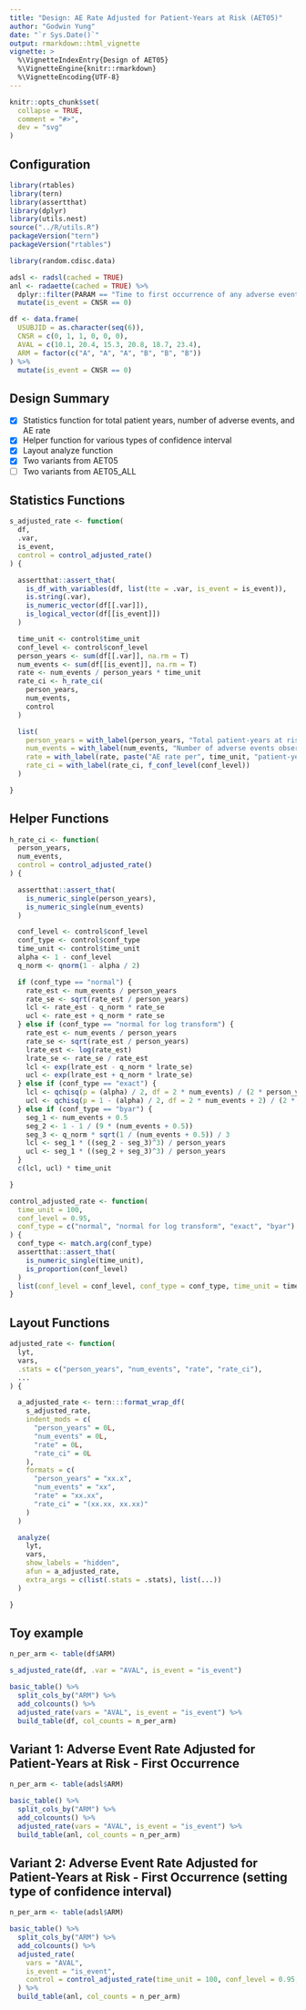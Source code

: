```yaml
---
title: "Design: AE Rate Adjusted for Patient-Years at Risk (AET05)"
author: "Godwin Yung"
date: "`r Sys.Date()`"
output: rmarkdown::html_vignette
vignette: >
  %\VignetteIndexEntry{Design of AET05}
  %\VignetteEngine{knitr::rmarkdown}
  %\VignetteEncoding{UTF-8}
---
```


```r
knitr::opts_chunk$set(
  collapse = TRUE,
  comment = "#>",
  dev = "svg"
)
```

## Configuration

```r
library(rtables)
library(tern)
library(assertthat)
library(dplyr)
library(utils.nest)
source("../R/utils.R")
packageVersion("tern")
packageVersion("rtables")
```
```r
library(random.cdisc.data)

adsl <- radsl(cached = TRUE)
anl <- radaette(cached = TRUE) %>%
  dplyr::filter(PARAM == "Time to first occurrence of any adverse event") %>%
  mutate(is_event = CNSR == 0)

df <- data.frame(
  USUBJID = as.character(seq(6)),
  CNSR = c(0, 1, 1, 0, 0, 0),
  AVAL = c(10.1, 20.4, 15.3, 20.8, 18.7, 23.4),
  ARM = factor(c("A", "A", "A", "B", "B", "B"))
) %>%
  mutate(is_event = CNSR == 0)
```

## Design Summary

- [x] Statistics function for total patient years, number of adverse events, and AE rate
- [x] Helper function for various types of confidence interval
- [x] Layout analyze function
- [x] Two variants from AET05
- [ ] Two variants from AET05_ALL

## Statistics Functions
```r
s_adjusted_rate <- function(
  df,
  .var,
  is_event,
  control = control_adjusted_rate()
) {

  assertthat::assert_that(
    is_df_with_variables(df, list(tte = .var, is_event = is_event)),
    is.string(.var),
    is_numeric_vector(df[[.var]]),
    is_logical_vector(df[[is_event]])
  )

  time_unit <- control$time_unit
  conf_level <- control$conf_level
  person_years <- sum(df[[.var]], na.rm = T)
  num_events <- sum(df[[is_event]], na.rm = T)
  rate <- num_events / person_years * time_unit
  rate_ci <- h_rate_ci(
    person_years,
    num_events,
    control
  )

  list(
    person_years = with_label(person_years, "Total patient-years at risk"),
    num_events = with_label(num_events, "Number of adverse events observed"),
    rate = with_label(rate, paste("AE rate per", time_unit, "patient-years")),
    rate_ci = with_label(rate_ci, f_conf_level(conf_level))
  )

}

```

## Helper Functions
```r
h_rate_ci <- function(
  person_years,
  num_events,
  control = control_adjusted_rate()
) {

  assertthat::assert_that(
    is_numeric_single(person_years),
    is_numeric_single(num_events)
  )

  conf_level <- control$conf_level
  conf_type <- control$conf_type
  time_unit <- control$time_unit
  alpha <- 1 - conf_level
  q_norm <- qnorm(1 - alpha / 2)

  if (conf_type == "normal") {
    rate_est <- num_events / person_years
    rate_se <- sqrt(rate_est / person_years)
    lcl <- rate_est - q_norm * rate_se
    ucl <- rate_est + q_norm * rate_se
  } else if (conf_type == "normal for log transform") {
    rate_est <- num_events / person_years
    rate_se <- sqrt(rate_est / person_years)
    lrate_est <- log(rate_est)
    lrate_se <- rate_se / rate_est
    lcl <- exp(lrate_est - q_norm * lrate_se)
    ucl <- exp(lrate_est + q_norm * lrate_se)
  } else if (conf_type == "exact") {
    lcl <- qchisq(p = (alpha) / 2, df = 2 * num_events) / (2 * person_years)
    ucl <- qchisq(p = 1 - (alpha) / 2, df = 2 * num_events + 2) / (2 * person_years)
  } else if (conf_type == "byar") {
    seg_1 <- num_events + 0.5
    seg_2 <- 1 - 1 / (9 * (num_events + 0.5))
    seg_3 <- q_norm * sqrt(1 / (num_events + 0.5)) / 3
    lcl <- seg_1 * ((seg_2 - seg_3)^3) / person_years
    ucl <- seg_1 * ((seg_2 + seg_3)^3) / person_years
  }
  c(lcl, ucl) * time_unit

}

control_adjusted_rate <- function(
  time_unit = 100,
  conf_level = 0.95,
  conf_type = c("normal", "normal for log transform", "exact", "byar")
) {
  conf_type <- match.arg(conf_type)
  assertthat::assert_that(
    is_numeric_single(time_unit),
    is_proportion(conf_level)
  )
  list(conf_level = conf_level, conf_type = conf_type, time_unit = time_unit)
}
```

## Layout Functions

```r
adjusted_rate <- function(
  lyt,
  vars,
  .stats = c("person_years", "num_events", "rate", "rate_ci"),
  ...
) {

  a_adjusted_rate <- tern:::format_wrap_df(
    s_adjusted_rate,
    indent_mods = c(
      "person_years" = 0L,
      "num_events" = 0L,
      "rate" = 0L,
      "rate_ci" = 0L
    ),
    formats = c(
      "person_years" = "xx.x",
      "num_events" = "xx",
      "rate" = "xx.xx",
      "rate_ci" = "(xx.xx, xx.xx)"
    )
  )

  analyze(
    lyt,
    vars,
    show_labels = "hidden",
    afun = a_adjusted_rate,
    extra_args = c(list(.stats = .stats), list(...))
  )

}
```

## Toy example
```r
n_per_arm <- table(df$ARM)

s_adjusted_rate(df, .var = "AVAL", is_event = "is_event")

basic_table() %>%
  split_cols_by("ARM") %>%
  add_colcounts() %>%
  adjusted_rate(vars = "AVAL", is_event = "is_event") %>%
  build_table(df, col_counts = n_per_arm)
```

## Variant 1: Adverse Event Rate Adjusted for Patient-Years at Risk - First Occurrence
```r
n_per_arm <- table(adsl$ARM)

basic_table() %>%
  split_cols_by("ARM") %>%
  add_colcounts() %>%
  adjusted_rate(vars = "AVAL", is_event = "is_event") %>%
  build_table(anl, col_counts = n_per_arm)
```

## Variant 2: Adverse Event Rate Adjusted for Patient-Years at Risk - First Occurrence (setting type of confidence interval)
```r
n_per_arm <- table(adsl$ARM)

basic_table() %>%
  split_cols_by("ARM") %>%
  add_colcounts() %>%
  adjusted_rate(
    vars = "AVAL",
    is_event = "is_event",
    control = control_adjusted_rate(time_unit = 100, conf_level = 0.95, conf_type = "exact")
  ) %>%
  build_table(anl, col_counts = n_per_arm)
```
